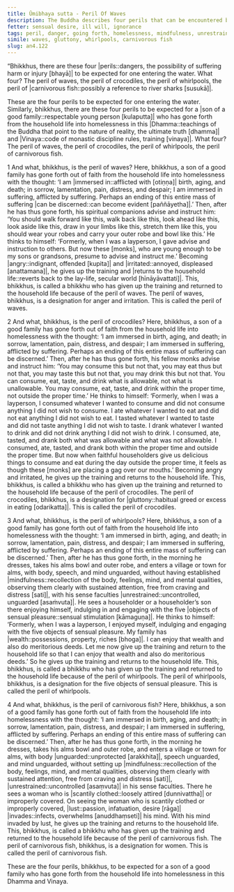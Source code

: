 ```yaml
---
title: Ūmibhaya sutta - Peril Of Waves
description: The Buddha describes four perils that can be encountered by those who have gone forth into homelessness, drawing an analogy to the dangers faced when entering water. These perils are anger and |irritation::waves|, |gluttony::crocodiles|, sensual |pleasures::whirlpools|, and |lust::carnivorous fish|.
fetter: sensual desire, ill will, ignorance
tags: peril, danger, going forth, homelessness, mindfulness, unrestrained sense faculties, women, sensual pleasure, sensual desire, anger, irritation, gluttony, overeating, lust, passion, an, an4
simile: waves, gluttony, whirlpools, carnivorous fish
slug: an4.122
---
```


“Bhikkhus, there are these four |perils::dangers, the possibility of suffering harm or injury [bhayā]| to be expected for one entering the water. What four? The peril of waves, the peril of crocodiles, the peril of whirlpools, the peril of |carnivorous fish::possibly a reference to river sharks [susukā]|.

These are the four perils to be expected for one entering the water. Similarly, bhikkhus, there are these four perils to be expected for a |son of a good family::respectable young person [kulaputta]| who has gone forth from the household life into homelessness in this |Dhamma::teachings of the Buddha that point to the nature of reality, the ultimate truth [dhamma]| and |Vinaya::code of monastic discipline rules, training [vinaya]|. What four? The peril of waves, the peril of crocodiles, the peril of whirlpools, the peril of carnivorous fish.

1 And what, bhikkhus, is the peril of waves? Here, bhikkhus, a son of a good family has gone forth out of faith from the household life into homelessness with the thought: ‘I am |immersed in::afflicted with [otiṇṇa]| birth, aging, and death; in sorrow, lamentation, pain, distress, and despair; I am immersed in suffering, afflicted by suffering. Perhaps an ending of this entire mass of suffering |can be discerned::can become evident [paññāyetha]|.’ Then, after he has thus gone forth, his spiritual companions advise and instruct him: ‘You should walk forward like this, walk back like this, look ahead like this, look aside like this, draw in your limbs like this, stretch them like this, you should wear your robes and carry your outer robe and bowl like this.’ He thinks to himself: ‘Formerly, when I was a layperson, I gave advise and instruction to others. But now these [monks], who are young enough to be my sons or grandsons, presume to advise and instruct me.’ Becoming |angry::indignant, offended [kupita]| and |irritated::annoyed, displeased [anattamana]|, he gives up the training and |returns to the household life::reverts back to the lay-life, secular world [hīnāyāvattati]|. This, bhikkhus, is called a bhikkhu who has given up the training and returned to the household life because of the peril of waves. The peril of waves, bhikkhus, is a designation for anger and irritation. This is called the peril of waves.

2 And what, bhikkhus, is the peril of crocodiles? Here, bhikkhus, a son of a good family has gone forth out of faith from the household life into homelessness with the thought: ‘I am immersed in birth, aging, and death; in sorrow, lamentation, pain, distress, and despair; I am immersed in suffering, afflicted by suffering. Perhaps an ending of this entire mass of suffering can be discerned.’ Then, after he has thus gone forth, his fellow monks advise and instruct him: ‘You may consume this but not that, you may eat thus but not that, you may taste this but not that, you may drink this but not that. You can consume, eat, taste, and drink what is allowable, not what is unallowable. You may consume, eat, taste, and drink within the proper time, not outside the proper time.’ He thinks to himself: ‘Formerly, when I was a layperson, I consumed whatever I wanted to consume and did not consume anything I did not wish to consume. I ate whatever I wanted to eat and did not eat anything I did not wish to eat. I tasted whatever I wanted to taste and did not taste anything I did not wish to taste. I drank whatever I wanted to drink and did not drink anything I did not wish to drink. I consumed, ate, tasted, and drank both what was allowable and what was not allowable. I consumed, ate, tasted, and drank both within the proper time and outside the proper time. But now when faithful householders give us delicious things to consume and eat during the day outside the proper time, it feels as though these [monks] are placing a gag over our mouths.’ Becoming angry and irritated, he gives up the training and returns to the household life. This, bhikkhus, is called a bhikkhu who has given up the training and returned to the household life because of the peril of crocodiles. The peril of crocodiles, bhikkhus, is a designation for |gluttony::habitual greed or excess in eating [odarikatta]|. This is called the peril of crocodiles.

3 And what, bhikkhus, is the peril of whirlpools? Here, bhikkhus, a son of a good family has gone forth out of faith from the household life into homelessness with the thought: ‘I am immersed in birth, aging, and death; in sorrow, lamentation, pain, distress, and despair; I am immersed in suffering, afflicted by suffering. Perhaps an ending of this entire mass of suffering can be discerned.’ Then, after he has thus gone forth, in the morning he dresses, takes his alms bowl and outer robe, and enters a village or town for alms, with body, speech, and mind unguarded, without having established |mindfulness::recollection of the body, feelings, mind, and mental qualities, observing them clearly with sustained attention, free from craving and distress [sati]|, with his sense faculties |unrestrained::uncontrolled, unguarded [asaṁvuta]|. He sees a householder or a householder’s son there enjoying himself, indulging in and engaging with the five |objects of sensual pleasure::sensual stimulation [kāmaguṇa]|. He thinks to himself: ‘Formerly, when I was a layperson, I enjoyed myself, indulging and engaging with the five objects of sensual pleasure. My family has |wealth::possessions, property, riches [bhoga]|. I can enjoy that wealth and also do meritorious deeds. Let me now give up the training and return to the household life so that I can enjoy that wealth and also do meritorious deeds.’ So he gives up the training and returns to the household life. This, bhikkhus, is called a bhikkhu who has given up the training and returned to the household life because of the peril of whirlpools. The peril of whirlpools, bhikkhus, is a designation for the five objects of sensual pleasure. This is called the peril of whirlpools.

4 And what, bhikkhus, is the peril of carnivorous fish? Here, bhikkhus, a son of a good family has gone forth out of faith from the household life into homelessness with the thought: ‘I am immersed in birth, aging, and death; in sorrow, lamentation, pain, distress, and despair; I am immersed in suffering, afflicted by suffering. Perhaps an ending of this entire mass of suffering can be discerned.’ Then, after he has thus gone forth, in the morning he dresses, takes his alms bowl and outer robe, and enters a village or town for alms, with body |unguarded::unprotected [arakkhita]|, speech unguarded, and mind unguarded, without setting up |mindfulness::recollection of the body, feelings, mind, and mental qualities, observing them clearly with sustained attention, free from craving and distress [sati]|, |unrestrained::uncontrolled [asaṃvuta]| in his sense faculties. There he sees a woman who is |scantily clothed::loosely attired [dunnivattha]| or improperly covered. On seeing the woman who is scantily clothed or improperly covered, |lust::passion, infatuation, desire [rāga]| |invades::infects, overwhelms [anuddhaṃseti]| his mind. With his mind invaded by lust, he gives up the training and returns to the household life. This, bhikkhus, is called a bhikkhu who has given up the training and returned to the household life because of the peril of carnivorous fish. The peril of carnivorous fish, bhikkhus, is a designation for women. This is called the peril of carnivorous fish.

These are the four perils, bhikkhus, to be expected for a son of a good family who has gone forth from the household life into homelessness in this Dhamma and Vinaya.